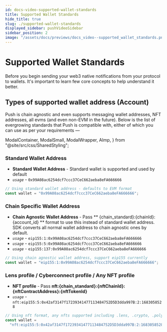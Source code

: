 ```yaml
---
id: docs-video-supported-wallet-standards
title: Supported Wallet Standards
hide_title: true
slug: ./supported-wallet-standards
displayed_sidebar: pushVideoSidebar
sidebar_position: 2
image: "/assets/docs/previews/docs_video--supported_wallet_standards.png"
---
```


# Supported Wallet Standards

Before you begin sending your web3 native notifications from your protocol to wallets. It's important to learn few core concepts to help understand it better.


<Head>
  <title>{"Supported Wallet Standards | Push Video | Push Documentation"}
  </title>
</Head>

## Types of supported wallet address (Account)

Push is chain agnostic and even supports messaging wallet addresses, NFT addresses, all evms (and even non-EVM in the future). Below is the list of evergrowing standards that Push is compatible with, either of which you can use as per your requirements —

  ModalContainer,
  ModalSmall,
  ModalWrapper,
  AImp,
} from "@site/src/css/SharedStyling";

### Standard Wallet Address

- **Standard Wallet Address** - Standard wallet is supported and used by default
- _`usage`_ - `0x99A08ac6254dcf7ccc37CeC662aeba8eFA666666`

```typescript
// Using standard wallet address - defaults to EVM format
const wallet = "0x99A08ac6254dcf7ccc37CeC662aeba8eFA666666";
```

### Chain Specific Wallet Address

- **Chain Agnostic Wallet Address** - Pass ** \{chain_standard}:\{chainId}:\{account_id} ** format to use this instead of standard wallet address. SDK converts all normal wallet address to chain agnostic ones by default.
- _`usage`_ - `eip155:1:0x99A08ac6254dcf7ccc37CeC662aeba8eFA666666`
- _`usage`_ - `eip155:5:0x99A08ac6254dcf7ccc37CeC662aeba8eFA666666`
- _`usage`_ - `eip155:137:0x99A08ac6254dcf7ccc37CeC662aeba8eFA666666`

```typescript
// Using chain agnostic wallet address, support eip155 currently
const wallet = "eip155:1:0x99A08ac6254dcf7ccc37CeC662aeba8eFA666666";
```

### Lens profile / Cyberconnect profile / Any NFT profile

- **NFT profile** - Pass **nft:\{chain_standard}:\{nftChainId}:\{nftContractAddress}:\{nftTokenId}**
- _`usage`_ - `nft:eip155:5:0x42af3147f17239341477113484752D5D3dda997B:2:1683058528`

```typescript
// Using nft format, any nfts supported including .lens, .crypto, .polygon or your crypto punks
const wallet =
  "nft:eip155:5:0x42af3147f17239341477113484752D5D3dda997B:2:1683058528";
```
